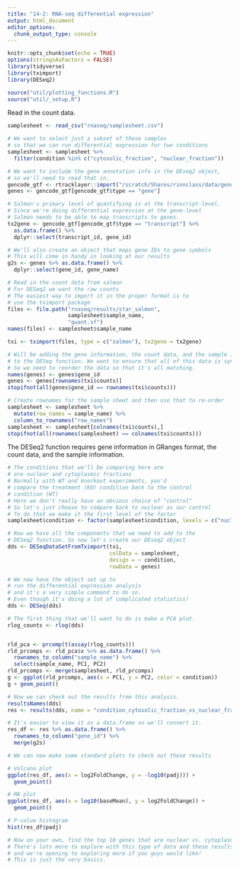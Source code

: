 ```yaml
---
title: "14-2: RNA-seq differential expression"
output: html_document
editor_options: 
  chunk_output_type: console
---
```


```r
knitr::opts_chunk$set(echo = TRUE)
options(stringsAsFactors = FALSE)
library(tidyverse)
library(tximport)
library(DESeq2)

source("util/plotting_functions.R")
source("util/_setup.R")
```

Read in the count data.

```r
samplesheet <- read_csv("rnaseq/samplesheet.csv")

# We want to select just a subset of these samples
# so that we can run differential expression for two conditions
samplesheet <- samplesheet %>%
  filter(condition %in% c("cytosolic_fraction", "nuclear_fraction"))
```

```r
# We want to include the gene annotation info in the DEseq2 object,
# so we'll need to read that in.
gencode_gtf <- rtracklayer::import("/scratch/Shares/rinnclass/data/genomes/gencode.v32.annotation.gtf")
genes <- gencode_gtf[gencode_gtf$type == "gene"]

# Salmon's primary level of quantifying is at the transcript-level.
# Since we're doing differential expression at the gene-level
# Salmon needs to be able to map transcripts to genes.
tx2gene <- gencode_gtf[gencode_gtf$type == "transcript"] %>% 
  as.data.frame() %>%
  dplyr::select(transcript_id, gene_id)

# We'll also create an object that maps gene IDs to gene symbols
# This will come in handy in looking at our results
g2s <- genes %>% as.data.frame() %>%
  dplyr::select(gene_id, gene_name)
```

```r
# Read in the count data from salmon
# For DESeq2 we want the raw counts
# The easiest way to import it in the proper format is to 
# use the tximport package
files <- file.path("rnaseq/results/star_salmon",
                   samplesheet$sample_name, 
                   "quant.sf")
names(files) <- samplesheet$sample_name

txi <- tximport(files, type = c("salmon"), tx2gene = tx2gene)
```

```r
# Will be adding the gene information, the count data, and the sample information
# to the DESeq function. We want to ensure that all of this data is synced up
# So we need to reorder the data so that it's all matching.
names(genes) <- genes$gene_id
genes <- genes[rownames(txi$counts)]
stopifnot(all(genes$gene_id == rownames(txi$counts)))

# Create rownames for the sample sheet and then use that to re-order
samplesheet <- samplesheet %>%
  mutate(row_names = sample_name) %>%
  column_to_rownames("row_names")
samplesheet <- samplesheet[colnames(txi$counts),]
stopifnot(all(rownames(samplesheet) == colnames(txi$counts)))
```

The DESeq2 function requires gene information in GRanges format, the count data, and the sample information.

```r
# The conditions that we'll be comparing here are 
# are nuclear and cytoplasmic fractions
# Normally with WT and knockout experiments, you'd
# compare the treatment (KO) condition back to the control
# condition (WT)
# Here we don't really have an obvious choice of "control"
# So let's just choose to compare back to nuclear as our control
# To do that we make it the first level of the factor
samplesheet$condition <- factor(samplesheet$condition, levels = c("nuclear_fraction", "cytosolic_fraction"))

# Now we have all the components that we need to add to the 
# DESeq2 function. So now let's create our DEseq2 object
dds <- DESeqDataSetFromTximport(txi,
                                colData = samplesheet,
                                design = ~ condition,
                                rowData = genes)
```

```r
# We now have the object set up to 
# run the differential expression analysis
# and it's a very simple command to do so. 
# Even though it's doing a lot of complicated statistics!
dds <- DESeq(dds)
```

```r
# The first thing that we'll want to do is make a PCA plot.
rlog_counts <- rlog(dds)


rld_pca <- prcomp(t(assay(rlog_counts)))
rld_prcomps <- rld_pca$x %>% as.data.frame() %>%
  rownames_to_column("sample_name") %>%
  select(sample_name, PC1, PC2)
rld_prcomps <- merge(samplesheet, rld_prcomps)
g <- ggplot(rld_prcomps, aes(x = PC1, y = PC2, color = condition))
g + geom_point() 
```

```r
# Now we can check out the results from this analysis.
resultsNames(dds)
res <- results(dds, name = "condition_cytosolic_fraction_vs_nuclear_fraction")

# It's easier to view it as a data.frame so we'll convert it.
res_df <- res %>% as.data.frame() %>%
  rownames_to_column("gene_id") %>%
  merge(g2s)
```

```r
# We can now make some standard plots to check out these results

# Volcano plot
ggplot(res_df, aes(x = log2FoldChange, y = -log10(padj))) + 
  geom_point()

# MA plot
ggplot(res_df, aes(x = log10(baseMean), y = log2FoldChange)) + 
  geom_point()

# P-value histogram
hist(res_df$padj)
```

```r
# Now on your own, find the top 10 genes that are nuclear vs. cytoplasmic.
# There's lots more to explore with this type of data and these results
# and we're opening to exploring more if you guys would like!
# This is just the very basics.
```



